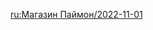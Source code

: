 {{Paimon's Bargains
|time_start = 2022-11-01 04:00:00
|time_end   = 2022-12-01 03:59:59
|shop = 
{{Shop|Bennett|34|1|type=Character}}
{{Shop|Lisa|34|1|type=Character}}
{{Shop|Blackcliff Longsword|24|3|type=Weapon}}
{{Shop|Blackcliff Slasher|24|3|type=Weapon}}
{{Shop|Blackcliff Pole|24|3|type=Weapon}}
{{Shop|Blackcliff Agate|24|3|type=Weapon}}
{{Shop|Blackcliff Warbow|24|3|type=Weapon}}
}}
<noinclude>
[[ru:Магазин Паймон/2022-11-01]]
</noinclude>